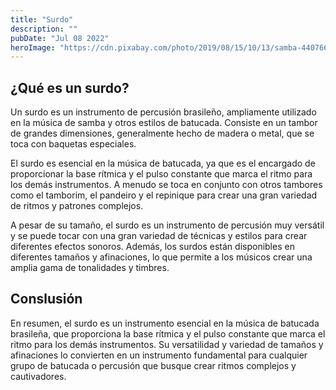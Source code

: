 ```yaml
---
title: "Surdo"
description: ""
pubDate: "Jul 08 2022"
heroImage: "https://cdn.pixabay.com/photo/2019/08/15/10/13/samba-4407661_1280.jpg"
---
```


## ¿Qué es un surdo?

Un surdo es un instrumento de percusión brasileño, ampliamente utilizado en la música de samba y otros estilos de batucada. Consiste en un tambor de grandes dimensiones, generalmente hecho de madera o metal, que se toca con baquetas especiales.

El surdo es esencial en la música de batucada, ya que es el encargado de proporcionar la base rítmica y el pulso constante que marca el ritmo para los demás instrumentos. A menudo se toca en conjunto con otros tambores como el tamborim, el pandeiro y el repinique para crear una gran variedad de ritmos y patrones complejos.

A pesar de su tamaño, el surdo es un instrumento de percusión muy versátil y se puede tocar con una gran variedad de técnicas y estilos para crear diferentes efectos sonoros. Además, los surdos están disponibles en diferentes tamaños y afinaciones, lo que permite a los músicos crear una amplia gama de tonalidades y timbres.

## Conslusión

En resumen, el surdo es un instrumento esencial en la música de batucada brasileña, que proporciona la base rítmica y el pulso constante que marca el ritmo para los demás instrumentos. Su versatilidad y variedad de tamaños y afinaciones lo convierten en un instrumento fundamental para cualquier grupo de batucada o percusión que busque crear ritmos complejos y cautivadores.
